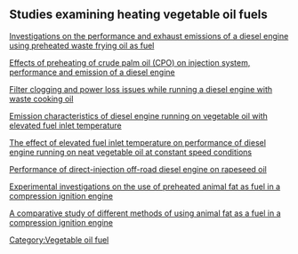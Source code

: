 ==Studies examining heating vegetable oil fuels==

[http://www.sciencedirect.com/science/article/B6V4S-4FSCV6D-1/2/0b6e467f43c65ddd2994899d40741299#cor1 Investigations on the performance and exhaust emissions of a diesel engine using preheated waste frying oil as fuel]

[http://www.sciencedirect.com/science/article/B6V4S-452WB1K-2/2/c56ea86e7a7dbab5362ac7baf3f6380f Effects of preheating of crude palm oil (CPO) on injection system, performance and emission of a diesel engine]

[http://www.ingentaconnect.com/content/pep/jae/2002/00000216/00000012/art00007  Filter clogging and power loss issues while running a diesel engine with waste cooking oil]

[http://www.sciencedirect.com/science?_ob=ArticleURL&_udi=B6V22-4CRY5J2-1&_user=10&_rdoc=1&_fmt=&_orig=search&_sort=d&view=c&_acct=C000050221&_version=1&_urlVersion=0&_userid=10&md5=8e537e4a94a5ab7a8d4937978ea4da30 Emission characteristics of diesel engine running on vegetable oil with elevated fuel inlet temperature]

[http://www.sciencedirect.com/science?_ob=ArticleURL&_udi=B6V4S-46PYM5P-2&_user=10&_coverDate=02%2F28%2F2003&_rdoc=1&_fmt=&_orig=search&_sort=d&view=c&_acct=C000050221&_version=1&_urlVersion=0&_userid=10&md5=4b5211d275f19c54687298453985cfcf The effect of elevated fuel inlet temperature on performance of diesel engine running on neat vegetable oil at constant speed conditions]

[http://www.sciencedirect.com/science?_ob=ArticleURL&_udi=B6V4S-4GNKRDV-1&_user=10&_coverDate=05%2F31%2F2006&_rdoc=1&_fmt=&_orig=search&_sort=d&view=c&_acct=C000050221&_version=1&_urlVersion=0&_userid=10&md5=0cdfb71190754c1c97375674cc6fe084 Performance of direct-injection off-road diesel engine on rapeseed oil]

[http://www.sciencedirect.com/science?_ob=ArticleURL&_udi=B6V4S-4F1SVD3-5&_user=10&_coverDate=07%2F01%2F2005&_rdoc=1&_fmt=&_orig=search&_sort=d&view=c&_acct=C000050221&_version=1&_urlVersion=0&_userid=10&md5=6320262f3f0f3381d3840db194949c0c Experimental investigations on the use of preheated animal fat as fuel in a compression ignition engine]

[http://scitation.aip.org/getabs/servlet/GetabsServlet?prog=normal&id=JETPEZ000128000004000907000001&idtype=cvips&gifs=yes A comparative study of different methods of using animal fat as a fuel in a compression ignition engine]

[[Category:Vegetable oil fuel]]